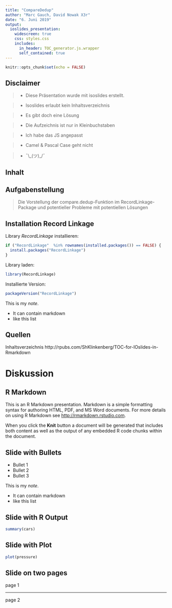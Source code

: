 ```yaml
---
title: "CompareDedup"
author: "Marc Gauch, David Nowak X3r"
date: "6. Juni 2019"
output:
  ioslides_presentation:
    widescreen: true
    css: styles.css
    includes:
      in_header: TOC_generator.js.wrapper
      self_contained: true
---
```


```r
knitr::opts_chunk$set(echo = FALSE)
```

## Disclaimer 

> - Diese Präsentation wurde mit isoslides erstellt.

> - Isoslides erlaubt kein Inhaltsverzeichnis

> - Es gibt doch eine Lösung

> - Die Aufzeichnis ist nur in Kleinbuchstaben

> - Ich habe das JS angepasst

> - Camel & Pascal Case geht nicht

> - ¯&#92;&#95;(ツ)&#95;/¯

## Inhalt

<!-- add div element table of content for javascript to fill -->
<div id="toc"></div>


## Aufgabenstellung {.section}

> Die Vorstellung der compare.dedup-Funktion im RecordLinkage-Package und potentieller Probleme mit potentiellen Lösungen

## Installation Record Linkage {.section}

Library *RecordLinkage* installieren:
```r
if ("RecordLinkage"  %in% rownames(installed.packages()) == FALSE) {
  install.packages("RecordLinkage")
}
```

Library laden:
```r
library(RecordLinkage)
```

Installierte Version:
```r
packageVersion("RecordLinkage")
```

<div class="notes">
This is my *note*.

- It can contain markdown
- like this list
</div>


## Quellen

Inhaltsverzeichnis
http://rpubs.com/ShKlinkenberg/TOC-for-IOslides-in-Rmarkdown

# Diskussion {.section}

## R Markdown

This is an R Markdown presentation. Markdown is a simple formatting syntax for authoring HTML, PDF, and MS Word documents. For more details on using R Markdown see <http://rmarkdown.rstudio.com>.

When you click the **Knit** button a document will be generated that includes both content as well as the output of any embedded R code chunks within the document.

## Slide with Bullets

- Bullet 1
- Bullet 2
- Bullet 3

<div class="notes">
This is my *note*.

- It can contain markdown
- like this list
</div>

## Slide with R Output

```r
summary(cars)
```

## Slide with Plot

```r
plot(pressure)
```

## Slide on two pages

page 1

---

page 2